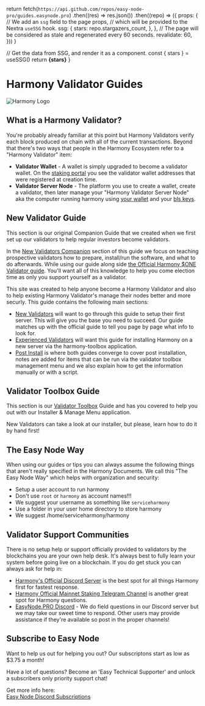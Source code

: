 
  return fetch(`https://api.github.com/repos/easy-node-pro/guides.easynode.pro`)
    .then((res) => res.json())
    .then((repo) => ({
      props: {
        // We add an `ssg` field to the page props,
        // which will be provided to the Nextra `useSSG` hook.
        ssg: {
          stars: repo.stargazers_count,
        },
      },
      // The page will be considered as stale and regenerated every 60 seconds.
      revalidate: 60,
    }))
}

  // Get the data from SSG, and render it as a component.
  const { stars } = useSSG()
  return <strong>{stars}</strong>
}

# Harmony Validator Guides
![Harmony Logo](/harmony_logo_white.png)

## What is a Harmony Validator?
You're probably already familiar at this point but Harmony Validators verify each block produced on chain with all of the current transactions. Beyond that there's two ways that people in the Harmony Ecosystem refer to a "Harmony Validator" item:

- **Validator Wallet** - A wallet is simply upgraded to become a validator wallet. On the [staking portal](https://staking.harmony.one) you see the validator wallet addresses that were registered at creation time.
- **Validator Server Node** - The platform you use to create a wallet, create a validator, then later manage your "Harmony Validator Server Node" aka the computer running harmony using [your wallet](/harmony/companion/before#initial-wallet--funds) and your [bls keys](/harmony/companion/official/node#our-notes-on-bls-keys).

## New Validator Guide
This section is our original Companion Guide that we created when we first set up our validators to help regular investors become validators.

In the [New Validators Companion](/harmony/companion) section of this guide we focus on teaching prospective validators how to prepare, install/run the software, and what to do afterwards. While using our guide along side [the Official Harmony $ONE Validator guide](https://docs.harmony.one/home/network/validators). You'll want all of this knowledge to help you come election time as only you support yourself as a validator.

This site was created to help anyone become a Harmony Validator and also to help existing Harmony Validator's manage their nodes better and more securly. This guide contains the following main sections:
- [New Validators](/harmony/companion) will want to go through this guide to setup their first server. This will give you the base you need to succeed. Our guide matches up with the official guide to tell you page by page what info to look for.
- [Experienced Validators](/harmony/toolbox) will want this guide for installing Harmony on a new server via the harmony-toolbox application.
- [Post Install](/post) is where both guides converge to cover post installation, notes are added for items that can be run via the validator toolbox management menu and we also explain how to get the information manually or with a script.

## Validator Toolbox Guide
This section is our [Validator Toolbox](/harmony/toolbox) Guide and has you covered to help you out with our Installer & Manage Menu application. 

<Callout type="error" emoji="️🚫">
    New Validators can take a look at our installer, but please, learn how to do it by hand first!
</Callout>

## The Easy Node Way
When using our guides or tips you can always assume the following things that aren't really specified in the Harmony Documents. We call this "The Easy Node Way" which helps with organization and security:

-  Setup a user account to run harmony
  -  Don't use `root` or `harmony` as account names!!!
  -  We suggest your username as something like `serviceharmony`
-  Use a folder in your user home directory to store harmony
  -  We suggest /home/serviceharmony/harmony

## Validator Support Communities
There is no setup help or support officially provided to validators by the blockchains you are your own help desk. It's always best to fully learn your system before going live on a blockchain. If you do get stuck you can always ask for help in:
- [Harmony's Official Discord Server](https://harmony.one/discord) is the best spot for all things Harmony first for fastest response.
- [Harmony Official Mainnet Staking Telegram Channel](https://t.me/PangaeaVolunteers) is another great spot for Harmony questions.
- [EasyNode.PRO Discord](https://discord.gg/Rcz5T6D9CV) - We do field questions in our Discord server but we may take our sweet time to respond. Other users may provide assistance if they're available so post in the proper channels!

## Subscribe to Easy Node
Want to help us out for helping you out? Our subscriptons start as low as $3.75 a month!  

Have a lot of questions? Become an 'Easy Technical Supporter' and unlock a subscribers only priority support chat!  

Get more info here:  
[Easy Node Discord Subscriptions](https://mee6.gg/m/easynode)